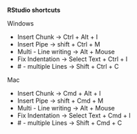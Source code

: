 **RStudio shortcuts**

Windows

- Insert Chunk -> Ctrl + Alt + I
- Insert Pipe -> shift + Ctrl + M
- Multi - Line writing -> Alt + Mouse 
- Fix Indentation -> Select Text + Ctrl + I
- \# - multiple Lines -> Shift + Ctrl + C

Mac

- Insert Chunk -> Cmd + Alt + I
- Insert Pipe -> shift + Cmd + M
- Multi - Line writing -> Alt + Mouse
- Fix Indentation -> Select Text + Cmd + I
- \# - multiple Lines -> Shift + Cmd + C